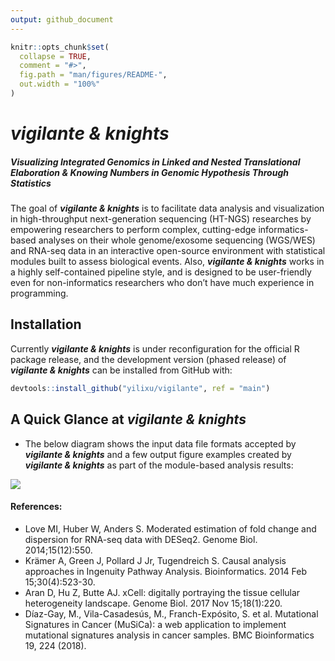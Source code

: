 ```yaml
---
output: github_document
---
```


<!-- README.md is generated from README.Rmd. Please edit that file -->

```r
knitr::opts_chunk$set(
  collapse = TRUE,
  comment = "#>",
  fig.path = "man/figures/README-",
  out.width = "100%"
)
```
# _vigilante & knights_
##### Visualizing Integrated Genomics in Linked and Nested Translational Elaboration & Knowing Numbers in Genomic Hypothesis Through Statistics

<!-- badges: start -->
<!-- badges: end -->

The goal of **_vigilante & knights_** is to facilitate data analysis and visualization in high-throughput next-generation sequencing (HT-NGS) researches by empowering researchers to perform complex, cutting-edge informatics-based analyses on their whole genome/exosome sequencing (WGS/WES) and RNA-seq data in an interactive open-source environment with statistical modules built to assess biological events. Also, **_vigilante & knights_** works in a highly self-contained pipeline style, and is designed to be user-friendly even for non-informatics researchers who don't have much experience in programming.

## Installation

Currently **_vigilante & knights_** is under reconfiguration for the official R package release, and the development version (phased release) of **_vigilante & knights_** can be installed from GitHub with:

```r
devtools::install_github("yilixu/vigilante", ref = "main")
```

## A Quick Glance at **_vigilante & knights_**

* The below diagram shows the input data file formats accepted by **_vigilante & knights_** and a few output figure examples created by **_vigilante & knights_** as part of the module-based analysis results:

![](./man/figures/VIGILANTE_Feature_Summary_4K_v2.png)



#### References:
* Love MI, Huber W, Anders S. Moderated estimation of fold change and dispersion for RNA-seq data with DESeq2. Genome Biol. 2014;15(12):550.
* Krämer A, Green J, Pollard J Jr, Tugendreich S. Causal analysis approaches in Ingenuity Pathway Analysis. Bioinformatics. 2014 Feb 15;30(4):523-30.
* Aran D, Hu Z, Butte AJ. xCell: digitally portraying the tissue cellular heterogeneity landscape. Genome Biol. 2017 Nov 15;18(1):220. 
* Díaz-Gay, M., Vila-Casadesús, M., Franch-Expósito, S. et al. Mutational Signatures in Cancer (MuSiCa): a web application to implement mutational signatures analysis in cancer samples. BMC Bioinformatics 19, 224 (2018).
